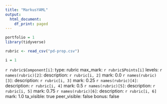 ```yaml
---
title: "MarkusYAML"
output:
  html_document:
    df_print: paged
---
```


```r
portfolio = 1
library(tidyverse)

rubric <- read_csv("pd-prop.csv")

i = 1

```


`r rubric$Component[i]`:
  type: rubric
  max_mark: `r rubric$Points[i]`
  levels:
    `r names(rubric)[2]`:
      description: `r rubric[i, 2]`
      mark: 0.0
    `r names(rubric)[3]`:
      description: `r rubric[i, 3]`
      mark: 0.25
    `r names(rubric)[4]`:
      description: `r rubric[i, 4]`
      mark: 0.5
    `r names(rubric)[5]`:
      description: `r rubric[i, 5]`
      mark: 0.75
    `r names(rubric)[6]`:
      description: `r rubric[i, 6]`
      mark: 1.0
  ta_visible: true
  peer_visible: false
  bonus: false
